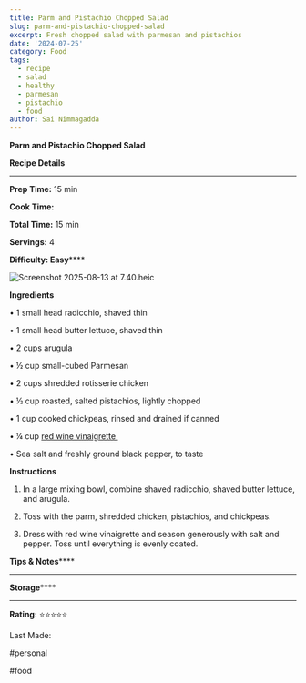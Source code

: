 ```yaml
---
title: Parm and Pistachio Chopped Salad
slug: parm-and-pistachio-chopped-salad
excerpt: Fresh chopped salad with parmesan and pistachios
date: '2024-07-25'
category: Food
tags:
  - recipe
  - salad
  - healthy
  - parmesan
  - pistachio
  - food
author: Sai Nimmagadda
---
```


**Parm and Pistachio Chopped Salad**

  


**Recipe Details**

****  


**Prep Time:** 15 min

**Cook Time:** 

**Total Time:** 15 min

**Servings:** 4

**Difficulty: Easy******

  


![Screenshot 2025-08-13 at 7.40.heic](file:///Screenshot%202025-08-13%20at%207.40.heic)

  


  


**Ingredients**

  


• 1 small head radicchio, shaved thin

• 1 small head butter lettuce, shaved thin

• 2 cups arugula

• ½ cup small-cubed Parmesan 

• 2 cups shredded rotisserie chicken

• ½ cup roasted, salted pistachios, lightly chopped

• 1 cup cooked chickpeas, rinsed and drained if canned

• ¼ cup [red wine vinaigrette ](https://www.avocadobella.com/ebook/p/fifteenfunsalads)

• Sea salt and freshly ground black pepper, to taste

  


**Instructions**

  


1. In a large mixing bowl, combine shaved radicchio, shaved butter lettuce, and arugula.

2. Toss with the parm, shredded chicken, pistachios, and chickpeas.

3. Dress with red wine vinaigrette and season generously with salt and pepper. Toss until everything is evenly coated.

  


**Tips & Notes******

****  


  


**Storage******

****  


**Rating:** ⭐⭐⭐⭐⭐

  


Last Made: 

  


#personal 

#food 
